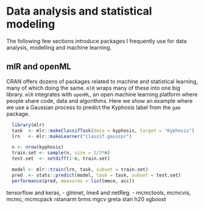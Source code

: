 # Data analysis and statistical modeling

The following few sections introduce packages I frequently use for data analysis, modelling and machine learning.

## mlR and openML

CRAN offers dozens of packages related to machine and statistical learning, many of which doing the same. `mlR` wraps many of these into one big library.
`mlR` integrates with `openML`, an open machine learning platform where people share code, data and algorithms. Here we show an example where we use a Gaussian process to predict the Kyphosis label from the `gam` package.

```r
  library(mlr)
  task  <- mlr::makeClassifTask(data = kyphosis, target = "Kyphosis")
  lrn   <- mlr::makeLearner("classif.gausspr")

  n <- nrow(kyphosis)
  train.set <- sample(n, size = 2/3*n)
  test.set  <- setdiff(1:n, train.set)

  model <- mlr::train(lrn, task, subset = train.set)
  pred  <- stats::predict(model, task = task, subset = test.set)
  performance(pred, measures = list(mmce, acc))
```


tensorflow and keras,
- glmnet, lme4 and netReg.
-  mcmctools, mcmcvis, mcmc, mcmcpack
rstanarm brms
mgcv
greta
stan
h20
xgboost
